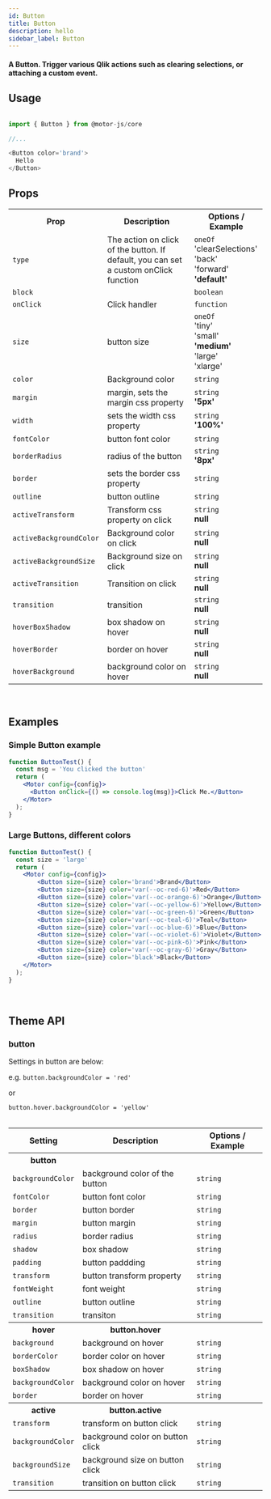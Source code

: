 ```yaml
---
id: Button
title: Button
description: hello
sidebar_label: Button
---
```


#### A Button. Trigger various Qlik actions such as clearing selections, or attaching a custom event.

## Usage

```javascript

import { Button } from @motor-js/core

//...

<Button color='brand'>
  Hello
</Button>

```

## Props

<table>
  <tr>
    <th>Prop</th>
    <th>Description</th>
    <th>Options / Example</th>
  </tr>
  <tr>
    <td>
      <code>type</code>
    </td>
    <td>
      The action on click of the button. If default, you can set a custom
      onClick function
    </td>
    <td>
      <code>oneOf</code>
      <br />
      'clearSelections'
      <br />
      'back'
      <br />
      'forward'
      <br />
      <b>'default'</b>
    </td>
  </tr>
  <tr>
    <td>
      <code>block</code>
    </td>
    <td></td>
    <td><code>boolean</code></td>
  </tr>
  <tr>
    <td>
      <code>onClick</code>
    </td>
    <td>Click handler</td>
    <td><code>function</code></td>
  </tr>
  <tr>
    <td>
      <code>size</code>
    </td>
    <td>button size</td>
    <td>
      <code>oneOf</code>
      <br />
      'tiny'
      <br />
      'small'
      <br />
      <b>'medium'</b>
      <br />
      'large'
      <br />
      'xlarge'
    </td>
  </tr>
  <tr>
    <td>
      <code>color</code>
    </td>
    <td>Background color</td>
    <td><code>string</code></td>
  </tr>
  <tr>
    <td>
      <code>margin</code>
    </td>
    <td>margin, sets the margin css property</td>
    <td>
      <code>string</code>
      <br /> <b>'5px'</b>
    </td>
  </tr>
  <tr>
    <td>
      <code>width</code>
    </td>
    <td>sets the width css property</td>
    <td>
      <code>string</code>
      <br /> <b>'100%'</b>
    </td>
  </tr>
  <tr>
    <td>
      <code>fontColor</code>
    </td>
    <td>button font color</td>
    <td><code>string</code></td>
  </tr>
  <tr>
    <td>
      <code>borderRadius</code>
    </td>
    <td>radius of the button</td>
    <td>
      <code>string</code>
      <br /> <b>'8px'</b>
    </td>
  </tr>
  <tr>
    <td>
      <code>border</code>
    </td>
    <td>sets the border css property</td>
    <td><code>string</code></td>
  </tr>
  <tr>
    <td>
      <code>outline</code>
    </td>
    <td>button outline</td>
    <td><code>string</code></td>
  </tr>
  <tr>
    <td>
      <code>activeTransform</code>
    </td>
    <td>Transform css property on click</td>
    <td>
      <code>string</code>
      <br /> <b>null</b>
    </td>
  </tr>
  <tr>
    <td>
      <code>activeBackgroundColor</code>
    </td>
    <td>Background color on click</td>
    <td>
      <code>string</code>
      <br /> <b>null</b>
    </td>
  </tr>
  <tr>
    <td>
      <code>activeBackgroundSize</code>
    </td>
    <td>Background size on click</td>
    <td>
      <code>string</code>
      <br />
      <b>null</b>
    </td>
  </tr>
  <tr>
    <td>
      <code>activeTransition</code>
    </td>
    <td>Transition on click</td>
    <td>
      <code>string</code>
      <br /> <b>null</b>
    </td>
  </tr>
  <tr>
    <td>
      <code>transition</code>
    </td>
    <td>transition</td>
    <td>
      <code>string</code>
      <br />
      <b>null</b>
    </td>
  </tr>
  <tr>
    <td>
      <code>hoverBoxShadow</code>
    </td>
    <td>box shadow on hover</td>
    <td>
      <code>string</code>
      <br />
      <b>null</b>
    </td>
  </tr>
  <tr>
    <td>
      <code>hoverBorder</code>
    </td>
    <td>border on hover</td>
    <td>
      <code>string</code>
      <br />
      <b>null</b>
    </td>
  </tr>
  <tr>
    <td>
      <code>hoverBackground</code>
    </td>
    <td>background color on hover</td>
    <td>
      <code>string</code>
      <br />
      <b>null</b>
    </td>
  </tr>
</table>

<br />

## Examples

### Simple Button example

```jsx
function ButtonTest() {
  const msg = 'You clicked the button'
  return (
    <Motor config={config}>
      <Button onClick={() => console.log(msg)}>Click Me.</Button>
    </Motor>
  );
}
```

### Large Buttons, different colors

```jsx
function ButtonTest() {
  const size = 'large'
  return (
    <Motor config={config}>
        <Button size={size} color='brand'>Brand</Button>
        <Button size={size} color='var(--oc-red-6)'>Red</Button>
        <Button size={size} color='var(--oc-orange-6)'>Orange</Button>
        <Button size={size} color='var(--oc-yellow-6)'>Yellow</Button>
        <Button size={size} color='var(--oc-green-6)'>Green</Button>
        <Button size={size} color='var(--oc-teal-6)'>Teal</Button>
        <Button size={size} color='var(--oc-blue-6)'>Blue</Button>
        <Button size={size} color='var(--oc-violet-6)'>Violet</Button>
        <Button size={size} color='var(--oc-pink-6)'>Pink</Button>
        <Button size={size} color='var(--oc-gray-6)'>Gray</Button>
        <Button size={size} color='black'>Black</Button>
    </Motor>
  );
}
```

<br />

## Theme API

### button

Settings in button are below:

e.g. <code>button.backgroundColor = 'red'</code>

or

<code>button.hover.backgroundColor = 'yellow'</code>
<br />
<br />

<table>
  <tr>
    <th>Setting</th>
    <th>Description</th>
    <th>Options / Example</th>
  </tr>
  <tr>
    <th>button</th>
    <th></th>
    <th></th>
  </tr>
  <tr>
    <td>
      <code>backgroundColor</code>
    </td>
    <td>background color of the button</td>
    <td>
      <code>string</code>
    </td>
  </tr>
  <tr>
    <td>
      <code>fontColor</code>
    </td>
    <td>button font color</td>
    <td>
      <code>string</code>
    </td>
  </tr>
  <tr>
    <td>
      <code>border</code>
    </td>
    <td>button border </td>
    <td>
      <code>string</code>
    </td>
  </tr>
  <tr>
    <td>
      <code>margin</code>
    </td>
    <td>button margin</td>
    <td>
      <code>string</code>
    </td>
  </tr>
  <tr>
    <td>
      <code>radius</code>
    </td>
    <td>border radius</td>
    <td>
      <code>string</code>
    </td>
  </tr>
  <tr>
    <td>
      <code>shadow</code>
    </td>
    <td>box shadow</td>
    <td>
      <code>string</code>
    </td>
  </tr>
  <tr>
    <td>
      <code>padding</code>
    </td>
    <td>button paddding</td>
    <td>
      <code>string</code>
    </td>
  </tr>
  <tr>
    <td>
      <code>transform</code>
    </td>
    <td>button transform property</td>
    <td>
      <code>string</code>
    </td>
  </tr>
  <tr>
    <td>
      <code>fontWeight</code>
    </td>
    <td>font weight</td>
    <td>
      <code>string</code>
    </td>
  </tr>
  <tr>
    <td>
      <code>outline</code>
    </td>
    <td>button outline</td>
    <td>
      <code>string</code>
    </td>
  </tr>
  <tr>
    <td>
      <code>transition</code>
    </td>
    <td>transiton</td>
    <td>
      <code>string</code>
    </td>
  </tr>
  <tr>
    <th>hover</th>
    <th>button.hover</th>
    <th></th>
  </tr>
<tr>
    <td>
      <code>background</code>
    </td>
    <td>background on hover</td>
    <td>
      <code>string</code>
    </td>
  </tr>
  <tr>
    <td>
      <code>borderColor</code>
    </td>
    <td>border color on hover</td>
    <td>
      <code>string</code>
    </td>
  </tr>
  <tr>
    <td>
      <code>boxShadow</code>
    </td>
    <td>box shadow on hover</td>
    <td>
      <code>string</code>
    </td>
  </tr>
  <tr>
    <td>
      <code>backgroundColor</code>
    </td>
    <td>background color on hover</td>
    <td>
      <code>string</code>
    </td>
  </tr>
  <tr>
    <td>
      <code>border</code>
    </td>
    <td>border on hover</td>
    <td>
      <code>string</code>
    </td>
  </tr>
  <tr>
    <th>active</th>
    <th>button.active</th>
    <th></th>
  </tr>
<tr>
    <td>
      <code>transform</code>
    </td>
    <td>transform on button click</td>
    <td>
      <code>string</code>
    </td>
  </tr>
  <tr>
    <td>
      <code>backgroundColor</code>
    </td>
    <td>background color on button click</td>
    <td>
      <code>string</code>
    </td>
  </tr>
  <tr>
    <td>
      <code>backgroundSize</code>
    </td>
    <td>background size on button click</td>
    <td>
      <code>string</code>
    </td>
  </tr>
  <tr>
    <td>
      <code>transition</code>
    </td>
    <td>transition on button click</td>
    <td>
      <code>string</code>
    </td>
  </tr>
</table>

